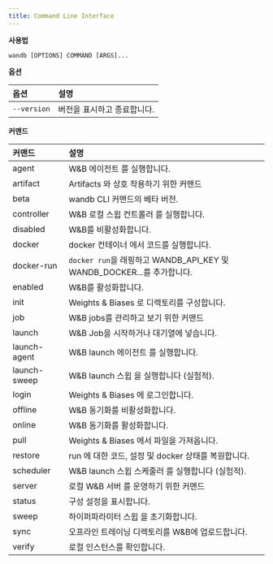 ```yaml
---
title: Command Line Interface
---
```


**사용법**

`wandb [OPTIONS] COMMAND [ARGS]...`

**옵션**

| **옵션** | **설명** |
| :--- | :--- |
| `--version` | 버전을 표시하고 종료합니다. |

**커맨드**

| **커맨드** | **설명** |
| :--- | :--- |
| agent | W&B 에이전트 를 실행합니다. |
| artifact | Artifacts 와 상호 작용하기 위한 커맨드 |
| beta | wandb CLI 커맨드의 베타 버전. |
| controller | W&B 로컬 스윕 컨트롤러 를 실행합니다. |
| disabled | W&B를 비활성화합니다. |
| docker | docker 컨테이너 에서 코드를 실행합니다. |
| docker-run | `docker run`을 래핑하고 WANDB_API_KEY 및 WANDB_DOCKER...를 추가합니다. |
| enabled | W&B를 활성화합니다. |
| init | Weights & Biases 로 디렉토리를 구성합니다. |
| job | W&B jobs를 관리하고 보기 위한 커맨드 |
| launch | W&B Job을 시작하거나 대기열에 넣습니다. |
| launch-agent | W&B launch 에이전트 를 실행합니다. |
| launch-sweep | W&B launch 스윕 을 실행합니다 (실험적). |
| login | Weights & Biases 에 로그인합니다. |
| offline | W&B 동기화를 비활성화합니다. |
| online | W&B 동기화를 활성화합니다. |
| pull | Weights & Biases 에서 파일을 가져옵니다. |
| restore | run 에 대한 코드, 설정 및 docker 상태를 복원합니다. |
| scheduler | W&B launch 스윕 스케줄러 를 실행합니다 (실험적). |
| server | 로컬 W&B 서버 를 운영하기 위한 커맨드 |
| status | 구성 설정을 표시합니다. |
| sweep | 하이퍼파라미터 스윕 을 초기화합니다. |
| sync | 오프라인 트레이닝 디렉토리를 W&B에 업로드합니다. |
| verify | 로컬 인스턴스를 확인합니다. |
